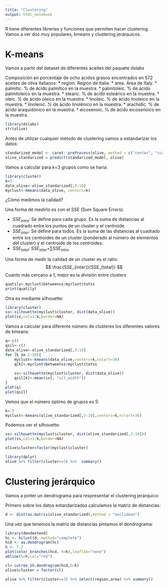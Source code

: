 ```yaml
---
title: "Clustering"
output: html_notebook
---
```


R tiene diferentes librerías y funciones que permiten hacer clustering.
Vamos a ver dos muy populares, kmeans y clustering jerárquicos.

# K-means

Vamos a partir del dataset de diferentes aceites del paquete dslabs

Composición en porcentaje de ocho ácidos grasos encontrados en 572 aceites de oliva italianos:
* region. Región de Italia.
* area. Área de Italy.
* palmitic. % de ácido palmítico en la muestra.
* palmitoleic. % de ácido palmitoleico en la muestra.
* stearic. % de ácido esteárico en la muestra.
* oleic. % de ácido oleico en la muestra.
* linoleic. % de ácido linoleico en la muestra.
* linolenic. % de ácido linolénico en la muestra.
* arachidic. % de ácido araquidónico en la muestra.
* eicosenoic. % de ácido eicosenoico en la muestra.

```r
library(dslabs)
str(olive)
```



Antes de utilizar cualquier método de clustering vamos a estandarizar los datos:
```r
standarized_model <- caret::preProcess(olive, method = c("center", "scale"))
olive_standarized = predict(standarized_model, olive)
```

Vamos a calcular para k=3 grupos como se haría:
```r
library(cluster)
k=3
data_olive<-olive_standarized[,3:10]
myclust<-kmeans(data_olive, centers=k)
```

¿Cómo medimos la calidad?

Una forma de medirlo es con el SSE (Sum Square Errors).

* $SSE_{intra}$: Se define para cada grupo. Es la suma de distancias al cuadrado entre los puntos de un cluster y el centroide.
* $SSE_{inter}$: Se define para todos. Es la suma de las distancias al cuadrado entre los centroides de un cluster (ponderado al número de elementos del cluster) y el centroide de los centroides.
* $SSE_{total}$: $SSE_{inter}$+$\sum SSE_{intra}$

Una forma de medir la calidad de un cluster es el ratio:
$$
\frac{SSE_{inter}}{SSE_{total}}
$$
Cuanto más cercano a 1, mejor es la división entre clusters
```r
quatily<-myclust$betweenss/myclust$totss
print(quatily)
```

Otra es mediante silhouette:
```r
library(cluster)
ss<-silhouette(myclust$cluster, dist(data_olive))    
plot(ss,col=1:k,border=NA)
```


Vamos a calcular para diferente número de clusteres los diferentes valores de kmeans:

```r
q<-c()
qsil<-c()
data_olive<-olive_standarized[,3:10]
for (k in 2:20){
    myclust<-kmeans(data_olive,centers=k,nstart=30)
    q[k]<-myclust$betweenss/myclust$totss
    
    ss<-silhouette(myclust$cluster, dist(data_olive))
    qsil[k]<-mean(ss[, "sil_width"])
}
plot(q)
plot(qsil)
```

Vemos que el número óptimo de grupos es 5:
```r
k<-5
myclust<-kmeans(olive_standarized[,3:10],centers=k,nstart=30)
```

Podemos ver el silhouette:
```r
ss<-silhouette(myclust$cluster, dist(olive_standarized[,3:10]))
plot(ss,col=1:k,border=NA)
```
```r
olive$cluster=factor(myclust$cluster)
```

```r
library(dplyr)
olive %>% filter(cluster==5) %>%  summary()
```




# Clustering jerárquico

Vamos a pinter un dendrograma para respresentar el clustering jerárquico:

Primero sobre los datos estandarizados calculamos la matriz de distancias:
```r
d <- dist(as.matrix(olive_standarized),method = "euclidean")
```

Una vez que tenemos la matriz de distancias pintamos el dendrograma:
```r
library(dendextend)
hc <- hclust(d, method="complete")
hcd <- as.dendrogram(hc)
h <- 7.2
plot(color_branches(hcd, h=h),leaflab="none")
abline(h=h,col="red")
```


```r
cl<-cutree_1h.dendrogram(hcd,h=h)
olive$cluster = factor(cl)
```

```r
olive %>% filter(cluster==3) %>% select(region,area) %>% summary()
```
